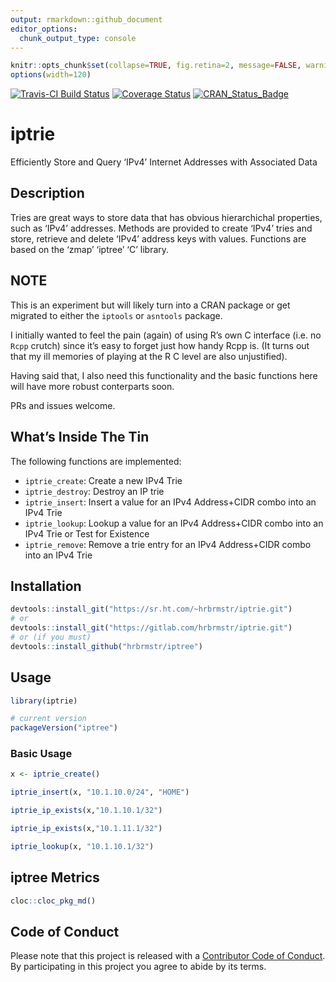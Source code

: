 ```yaml
---
output: rmarkdown::github_document
editor_options: 
  chunk_output_type: console
---
```

```r
knitr::opts_chunk$set(collapse=TRUE, fig.retina=2, message=FALSE, warning=FALSE)
options(width=120)
```

[![Travis-CI Build Status](https://travis-ci.org/hrbrmstr/iptree.svg?branch=master)](https://travis-ci.org/hrbrmstr/iptree) 
[![Coverage Status](https://codecov.io/gh/hrbrmstr/iptree/branch/master/graph/badge.svg)](https://codecov.io/gh/hrbrmstr/iptree)
[![CRAN_Status_Badge](http://www.r-pkg.org/badges/version/iptree)](https://cran.r-project.org/package=iptree)

# iptrie

Efficiently Store and Query 'IPv4' Internet Addresses with Associated Data

## Description

Tries are great ways to store data that has obvious hierarchichal 
properties, such as 'IPv4' addresses. Methods are provided to create 'IPv4'
tries and store, retrieve and delete 'IPv4' address keys with values. 
Functions are based on the 'zmap' 'iptree' 'C' library.

## NOTE

This is an experiment but will likely turn into a CRAN package or get migrated
to either the `iptools` or `asntools` package. 

I initially wanted to  feel the pain (again) of using R's own C interface
(i.e. no `Rcpp` crutch) since it's easy to forget just how handy Rcpp is. 
(It turns out that my ill memories of playing at the R C level are also unjustified).

Having said that, I also need this functionality and the basic functions here 
will have more robust conterparts soon.

PRs and issues welcome.

## What's Inside The Tin

The following functions are implemented:

- `iptrie_create`:	Create a new IPv4 Trie
- `iptrie_destroy`:	Destroy an IP trie
- `iptrie_insert`:	Insert a value for an IPv4 Address+CIDR combo into an IPv4 Trie
- `iptrie_lookup`:	Lookup a value for an IPv4 Address+CIDR combo into an IPv4 Trie or Test for Existence
- `iptrie_remove`:	Remove a trie entry for an IPv4 Address+CIDR combo into an IPv4 Trie

## Installation

```r
devtools::install_git("https://sr.ht.com/~hrbrmstr/iptrie.git")
# or
devtools::install_git("https://gitlab.com/hrbrmstr/iptrie.git")
# or (if you must)
devtools::install_github("hrbrmstr/iptree")
```

## Usage

```r
library(iptrie)

# current version
packageVersion("iptree")

```

### Basic Usage

```r
x <- iptrie_create()

iptrie_insert(x, "10.1.10.0/24", "HOME")

iptrie_ip_exists(x,"10.1.10.1/32")

iptrie_ip_exists(x,"10.1.11.1/32")

iptrie_lookup(x, "10.1.10.1/32")
```

## iptree Metrics

```r
cloc::cloc_pkg_md()
```

## Code of Conduct

Please note that this project is released with a [Contributor Code of Conduct](CONDUCT.md). 
By participating in this project you agree to abide by its terms.
